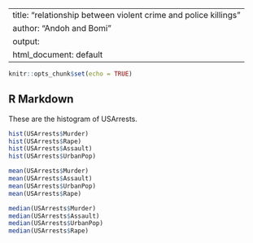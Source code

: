 
---
title: "relationship between violent crime and police killings"
author: "Andoh and Bomi"
output:
  html_document: default
---

```r
knitr::opts_chunk$set(echo = TRUE)
```

## R Markdown

These are the histogram of USArrests.

```r
hist(USArrests$Murder)
hist(USArrests$Rape)
hist(USArrests$Assault)
hist(USArrests$UrbanPop)
```

```r
mean(USArrests$Murder)
mean(USArrests$Assault)
mean(USArrests$UrbanPop)
mean(USArrests$Rape)
```

```r
median(USArrests$Murder)
median(USArrests$Assault)
median(USArrests$UrbanPop)
median(USArrests$Rape)
```



